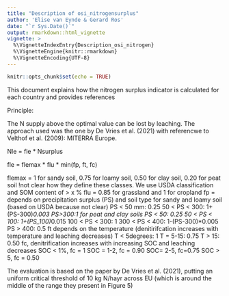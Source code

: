 ```yaml
---
title: "Description of osi_nitrogensurplus"
author: 'Elise van Eynde & Gerard Ros'
date: "`r Sys.Date()`"
output: rmarkdown::html_vignette
vignette: >
  %\VignetteIndexEntry{Description_osi_nitrogen}
  %\VignetteEngine{knitr::rmarkdown}
  %\VignetteEncoding{UTF-8}
---
```


```r
knitr::opts_chunk$set(echo = TRUE)
```

This document explains how the nitrogen surplus indicator is calculated for each country and provides references

Principle:

The N supply above the optimal value can be lost by leaching. The approach used was the one by De Vries et al. (2021) with referencwe to Velthof et al. (2009): MITERRA Europe. 

Nle = fle * Nsurplus

fle = flemax * flu * min(fp, ft, fc)

  flemax = 1 for sandy soil, 0.75 for loamy soil, 0.50 for clay soil, 0.20 for peat soil
        !not clear how they define these classes. We use USDA classification and SOM content of > x %
  flu = 0.85 for grassland and 1 for cropland
  fp = depends on precipitation surplus (PS) and soil type
        for sandy and loamy soil (based on USDA because not clear)
          PS < 50 mm: 0.25
          50 < PS < 300: 1+(PS-300)*0.003
          PS>300:1
        for peat and clay soils
          PS < 50: 0.25
          50 < PS < 100: 1+(PS_100)*0.015
          100 < PS < 300: 1
          300 < PS < 400: 1-(PS-300)*0.005
          PS > 400: 0.5
  ft depends on the temperature (denitirifcation increases with temperature and leaching decreases)
        T < 5degrees: 1
        T = 5-15: 0.75
        T > 15: 0.50
  fc, denitrification increases with increasing SOC and leaching decreases
        SOC < 1%, fc = 1
        SOC = 1-2, fc = 0.90
        SOC= 2-5, fc=0.75
        SOC > 5, fc = 0.50
        
        
The evaluation is based on the paper by De Vries et al. (2021), putting an uniform critical threshold of 10 kg N/hayr across EU (which is around the middle of the range they present in Figure 5)
  